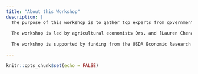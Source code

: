 ```yaml
---
title: "About this Workshop"
description: |
  The purpose of this workshop is to gather top experts from government, academia, and industry to identify stakeholders’ needs, underutilized information, and the best methods for evaluating and forecasting food prices.  The format of the workshop is a series of panel presentations followed by a discussion breakout session designed for attendees to discuss common research topics and possibly establish research collaboration partnerships.
  
  The workshop is led by agricultural economists Drs. and [Lauren Chenarides](https://www.linkedin.com/in/laurenchenarides/) from Colorado State University, [Megan Sweitzer](https://www.linkedin.com/in/megan-sweitzer/)from the USDA Economic Research Service, and [Matthew MacLachlan](https://www.linkedin.com/in/matthew-maclachlan-67247320/)from Cornell University.
  
  The workshop is supported by funding from the USDA Economic Research Service.

---
```


```r
knitr::opts_chunk$set(echo = FALSE)
```

